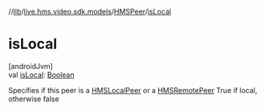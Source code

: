 //[lib](../../../index)/[live.hms.video.sdk.models](../index)/[HMSPeer](index)/[isLocal](is-local)

# isLocal

[androidJvm]\
val [isLocal](is-local): [Boolean](https://kotlinlang.org/api/latest/jvm/stdlib/kotlin/-boolean/index.html)

Specifies if this peer is a [HMSLocalPeer](../-h-m-s-local-peer/index) or a [HMSRemotePeer](../-h-m-s-remote-peer/index) True if local, otherwise false
